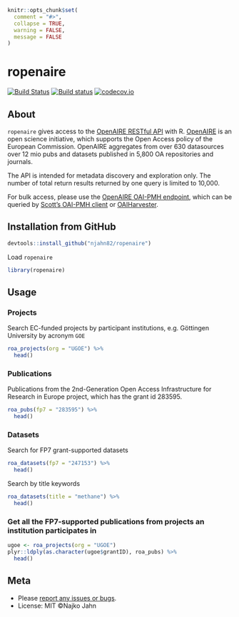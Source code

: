 ```r
knitr::opts_chunk$set(
  comment = "#>",
  collapse = TRUE,
  warning = FALSE,
  message = FALSE
)
```

# ropenaire

[![Build Status](https://travis-ci.org/njahn82/ropenaire.svg?branch=master)](https://travis-ci.org/njahn82/ropenaire)
[![Build status](https://ci.appveyor.com/api/projects/status/github/njahn82/ropenaire?branch=master)](https://ci.appveyor.com/project/njahn82/ropenaire)
[![codecov.io](http://codecov.io/github/njahn82/ropenaire/coverage.svg?branch=master)](http://codecov.io/github/njahn82/ropenaire?branch=master)

## About

`ropenaire` gives access to the [OpenAIRE RESTful API](http://api.openaire.eu/) with R. [OpenAIRE](https://www.openaire.eu/) is an open science initiative, which supports the Open Access policy of the European Commission. OpenAIRE aggregates from over 630 datasources over 12 mio pubs and datasets published in 5,800 OA repositories and journals.

The API is intended for metadata discovery and exploration only. The number of total return results returned by one query is limited to 10,000.

For bulk access, please use the [OpenAIRE OAI-PMH endpoint](http://api.openaire.eu/#cha_oai_pmh), which can be queried by [Scott's OAI-PMH client](https://github.com/sckott/oai) or [OAIHarvester](https://cran.r-project.org/web/packages/OAIHarvester/index.html).

## Installation from GitHub

```r
devtools::install_github("njahn82/ropenaire")
```

Load `ropenaire`

```r
library(ropenaire)
```

## Usage 

### Projects

Search EC-funded projects by participant institutions, e.g. Göttingen University by acronym `GOE`

```r
roa_projects(org = "UGOE") %>%
  head()
```
 
### Publications

Publications from the 2nd-Generation Open Access Infrastructure for Research in Europe project, which has the grant id 283595.

```r
roa_pubs(fp7 = "283595") %>%
  head() 
```

### Datasets

Search for FP7 grant-supported datasets

```r
roa_datasets(fp7 = "247153") %>%
  head()
```

Search by title keywords

```r
roa_datasets(title = "methane") %>%
  head()

```

### Get all the FP7-supported publications from projects an institution participates in

```r
ugoe <- roa_projects(org = "UGOE")
plyr::ldply(as.character(ugoe$grantID), roa_pubs) %>%
  head()
```

## Meta

* Please [report any issues or bugs](https://github.com/njahn82/ropenaire/issues).
* License: MIT ©Najko Jahn


